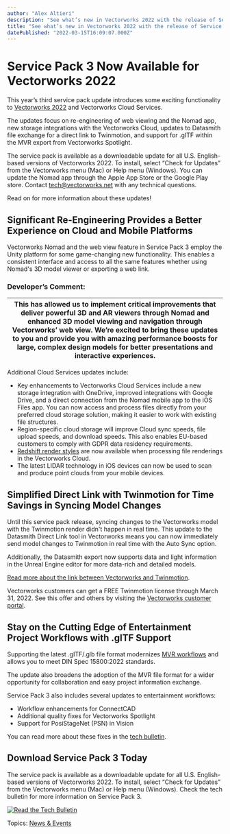 ```yaml
---
author: "Alex Altieri"
description: "See what’s new in Vectorworks 2022 with the release of Service Pack 3."
title: "See what’s new in Vectorworks 2022 with the release of Service Pack 3." 
datePublished: "2022-03-15T16:09:07.000Z"
---
```

# Service Pack 3 Now Available for Vectorworks 2022

This year’s third service pack update introduces some exciting functionality to [Vectorworks 2022](../../../net/vectorworks/blog/vectorworks-2022-now-available-for-download.html) and Vectorworks Cloud Services.

The updates focus on re-engineering of web viewing and the Nomad app, new storage integrations with the Vectorworks Cloud, updates to Datasmith file exchange for a direct link to Twinmotion, and support for .gITF within the MVR export from Vectorworks Spotlight.

The service pack is available as a downloadable update for all U.S. English-based versions of Vectorworks 2022\. To install, select “Check for Updates” from the Vectorworks menu (Mac) or Help menu (Windows). You can update the Nomad app through the Apple App Store or the Google Play store. Contact [tech@vectorworks.net](../../../net/vectorworks/blog/index.html) with any technical questions.

Read on for more information about these updates!

## Significant Re-Engineering Provides a Better Experience on Cloud and Mobile Platforms

Vectorworks Nomad and the web view feature in Service Pack 3 employ the Unity platform for some game-changing new functionality. This enables a consistent interface and access to all the same features whether using Nomad's 3D model viewer or exporting a web link.

### Developer’s Comment:

| This has allowed us to implement critical improvements that deliver powerful 3D and AR viewers through Nomad and enhanced 3D model viewing and navigation through Vectorworks’ web view. We’re excited to bring these updates to you and provide you with amazing performance boosts for large, complex design models for better presentations and interactive experiences. |
| --------------------------------------------------------------------------------------------------------------------------------------------------------------------------------------------------------------------------------------------------------------------------------------------------------------------------------------------------------------------------- |

Additional Cloud Services updates include:

* Key enhancements to Vectorworks Cloud Services include a new storage integration with OneDrive, improved integrations with Google Drive, and a direct connection from the Nomad mobile app to the iOS Files app. You can now access and process files directly from your preferred cloud storage solution, making it easier to work with existing file structures.
* Region-specific cloud storage will improve Cloud sync speeds, file upload speeds, and download speeds. This also enables EU-based customers to comply with GDPR data residency requirements.
* [Redshift render styles](../../../net/vectorworks/blog/renderworks-renderings-powered-by-maxon.html) are now available when processing file renderings in the Vectorworks Cloud.
* The latest LIDAR technology in iOS devices can now be used to scan and produce point clouds from your mobile devices.

## **Simplified Direct Link with Twinmotion for Time Savings in Syncing Model Changes**

Until this service pack release, syncing changes to the Vectorworks model with the Twinmotion render didn't happen in real time. This update to the Datasmith Direct Link tool in Vectorworks means you can now immediately send model changes to Twinmotion in real time with the Auto Sync option.

Additionally, the Datasmith export now supports data and light information in the Unreal Engine editor for more data-rich and detailed models.

[Read more about the link between Vectorworks and Twinmotion](../../../net/vectorworks/blog/your-guide-to-rendering-with-twinmotion.html).

Vectorworks customers can get a FREE Twinmotion license through March 31, 2022\. See this offer and others by visiting the [Vectorworks customer portal](https://sso.vectorworks.net/accounts/login/?next=https%3A//customers.vectorworks.net/offers%3FhsCtaTracking%3Dfb3c4578-6886-4f1a-8381-b8a9d42b8b46%257C4ecdfeef-60dd-4eb0-bec8-37c22338f59e).

## Stay on the Cutting Edge of Entertainment Project Workflows with .gITF Support

Supporting the latest .gITF/.glb file format modernizes [MVR workflows](../../../net/vectorworks/blog/why-vectorworks-gdtf-mvr.html) and allows you to meet DIN Spec 15800:2022 standards.

The update also broadens the adoption of the MVR file format for a wider opportunity for collaboration and easy project information exchange.

Service Pack 3 also includes several updates to entertainment workflows:

* Workflow enhancements for ConnectCAD
* Additional quality fixes for Vectorworks Spotlight
* Support for PosiStageNet (PSN) in Vision

You can read more about these fixes in the [tech bulletin](https://forum.vectorworks.net/index.php?/articles.html/articles/tech-bulletins/vectorworks-2022-sp3/).

## Download Service Pack 3 Today

The service pack is available as a downloadable update for all U.S. English-based versions of Vectorworks 2022\. To install, select “Check for Updates” from the Vectorworks menu (Mac) or Help menu (Windows). Check the tech bulletin for more information on Service Pack 3.

[![Read the Tech Bulletin](https://no-cache.hubspot.com/cta/default/3018241/ac0af01e-c80a-4d8f-9e71-0f3a407ecb91.png)](https://cta-redirect.hubspot.com/cta/redirect/3018241/ac0af01e-c80a-4d8f-9e71-0f3a407ecb91) 

 Topics: [News & Events](https://blog.vectorworks.net/topic/news-events) 

 